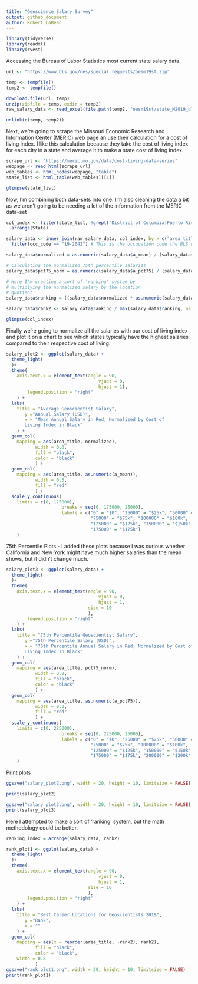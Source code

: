```yaml
---
title: "Geoscience Salary Survey"
output: github_document
author: Robert LaBean
---
```


```r

library(tidyverse)
library(readxl)
library(rvest)

```

Accessing the Bureau of Labor Statistics most current state salary data.

```r

url <- "https://www.bls.gov/oes/special.requests/oesm19st.zip"

temp <- tempfile()
temp2 <- tempfile()

download.file(url, temp)
unzip(zipfile = temp, exdir = temp2)
raw_salary_data <- read_excel(file.path(temp2, "oesm19st/state_M2019_dl.xlsx"))

unlink(c(temp, temp2))

```

Next, we're going to scrape the Missouri Economic Research and Information Center (MERIC) web page an use their calculation for a cost of living index. I like this calculation because they take the cost of living index for each city in a state and average it to make a state cost of living index.

```r

scrape_url <- "https://meric.mo.gov/data/cost-living-data-series"
webpage <- read_html(scrape_url)
web_tables <- html_nodes(webpage, "table")
state_list <- html_table(web_tables)[[1]]

glimpse(state_list)

```

Now, I'm combining both data-sets into one. I'm also cleaning the data a bit as we aren't going to be needing a lot of the information from the MERIC data-set

```r

col_index <- filter(state_list, !grepl("District of Columbia|Puerto Rico|US", State)) %>%
  arrange(State)

salary_data <- inner_join(raw_salary_data, col_index, by = c("area_title" = "State")) %>%
  filter(occ_code == "19-2042") # This is the occupation code the BLS uses for Geoscientists

salary_data$normalized = as.numeric(salary_data$a_mean) / (salary_data$Index/100)

# Calculating the normalized 75th percentile salaries
salary_data$pct75_norm = as.numeric(salary_data$a_pct75) / (salary_data$Index/100)

# Here I'm creating a sort of 'ranking' system by 
# multiplying the normalized salary by the location
# quotient
salary_data$ranking = ((salary_data$normalized * as.numeric(salary_data$loc_quotient))) / as.numeric(max(salary_data$loc_quotient)) 

salary_data$rank2 <- salary_data$ranking / max(salary_data$ranking, na.rm = TRUE)

glimpse(col_index)

```

Finally we're going to normalize all the salaries with our cost of living index and plot it on a chart to see which states typically have the highest salaries compared to their respective cost of living. 

```r

salary_plot2 <- ggplot(salary_data) +
  theme_light(
  )+
  theme(
    axis.text.x = element_text(angle = 90,
                                   vjust = 0,
                                   hjust = 1),
        legend.position = "right"
    ) +
  labs(
    title = "Average Geoscientist Salary",
       y ="Annual Salary (USD)",
       x = "Mean Annual Salary in Red, Normalized by Cost of
       Living Index in Black"
    ) +
  geom_col(
    mapping = aes(area_title, normalized), 
           width = 0.8,
           fill = "black", 
           color = "black"
           ) +
  geom_col(
    mapping = aes(area_title, as.numeric(a_mean)),
           width = 0.3, 
           fill = "red"
           ) +
  scale_y_continuous(
    limits = c(0, 175000), 
                     breaks = seq(0, 175000, 25000), 
                     labels = c("0" = "$0", "25000" = "$25k", "50000" = "$50k", 
                                "75000" = "$75k", "100000" = "$100k", 
                                "125000" = "$125k", "150000" = "$150k", 
                                "175000" = "$175k")
    )

```

75th Percentile Plots - I added these plots because I was curious whether California and New York might have much higher salaries than the mean shows, but it didn't change much. 

``` r

salary_plot3 <- ggplot(salary_data) +
  theme_light(
  )+
  theme(
    axis.text.x = element_text(angle = 90,
                                   vjust = 0,
                                   hjust = 1, 
                               size = 10
                               ),
        legend.position = "right"
    ) +
  labs(
    title = "75th Percentile Geoscientist Salary",
       y ="75th Percentile Salary (USD)",
       x = "75th Percentile Annual Salary in Red, Normalized by Cost of
       Living Index in Black"
    ) +
  geom_col(
    mapping = aes(area_title, pct75_norm), 
           width = 0.8,
           fill = "black", 
           color = "black"
           ) +
  geom_col(
    mapping = aes(area_title, as.numeric(a_pct75)),
           width = 0.3, 
           fill = "red"
           ) +
  scale_y_continuous(
    limits = c(0, 225000), 
                     breaks = seq(0, 225000, 25000), 
                     labels = c("0" = "$0", "25000" = "$25k", "50000" = "$50k", 
                                "75000" = "$75k", "100000" = "$100k", 
                                "125000" = "$125k", "150000" = "$150k", 
                                "175000" = "$175k", "200000" = "$200k", "225000" = "$225k")
    )

```

Print plots
```r

ggsave("salary_plot2.png", width = 20, height = 10, limitsize = FALSE)

print(salary_plot2)

ggsave("salary_plot3.png", width = 20, height = 10, limitsize = FALSE)
print(salary_plot3)

```

Here I attempted to make a sort of 'ranking' system, but the math methodology could be better. 

```r

ranking_index = arrange(salary_data, rank2)

rank_plot1 <- ggplot(salary_data) +
  theme_light(
  )+
  theme(
    axis.text.x = element_text(angle = 90,
                                   vjust = 0,
                                   hjust = 1, 
                               size = 10
                               ),
        legend.position = "right"
    ) +
  labs(
    title = "Best Career Locations for Geoscientists 2019",
       y ="Rank",
       x = ""
    ) +
  geom_col(
    mapping = aes(x = reorder(area_title, -rank2), rank2),
           fill = "black", 
           color = "black",
    width = 0.8
           )
ggsave("rank_plot1.png", width = 20, height = 10, limitsize = FALSE)
print(rank_plot1)

```